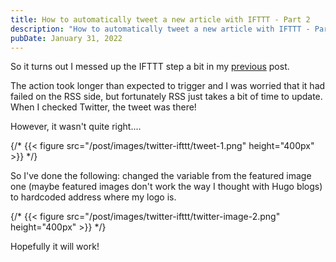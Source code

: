 ```yaml
---
title: How to automatically tweet a new article with IFTTT - Part 2
description: "How to automatically tweet a new article with IFTTT - Part 2"
pubDate: January 31, 2022
---
```



So it turns out I messed up the IFTTT step a bit in my [previous](https://grogz.blog/using-ifttt-to-post-on-twitter/) post.

The action took longer than expected to trigger and I was worried that it had failed on the RSS side, but fortunately RSS just takes a bit of time to update. When I checked Twitter, the tweet was there!

However, it wasn't quite right....

{/* {{< figure src="/post/images/twitter-ifttt/tweet-1.png" height="400px" >}} */}

<BlogImage src={TweetOne} alt="Twitter One" />

So I've done the following: changed the variable from the featured image one (maybe featured images don't work the way I thought with Hugo blogs) to hardcoded address where my logo is.

{/* {{< figure src="/post/images/twitter-ifttt/twitter-image-2.png" height="400px" >}} */}

<BlogImage src={TweetTwo} alt="Twitter Two" />

Hopefully it will work!
